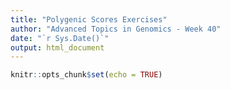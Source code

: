 ```yaml
---
title: "Polygenic Scores Exercises"
author: "Advanced Topics in Genomics - Week 40"
date: "`r Sys.Date()`"
output: html_document
---
```


```r
knitr::opts_chunk$set(echo = TRUE)
```
